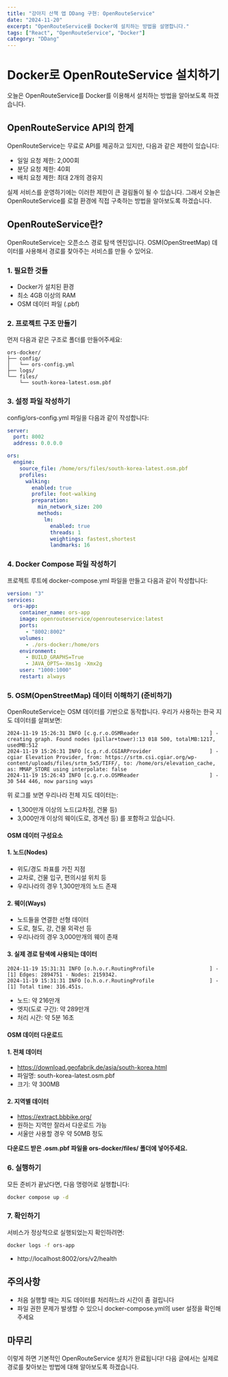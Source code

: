 ```yaml
---
title: "강아지 산책 앱 DDang 구현: OpenRouteService"
date: "2024-11-20"
excerpt: "OpenRouteService를 Docker에 설치하는 방법을 설명합니다."
tags: ["React", "OpenRouteService", "Docker"]
category: "DDang"
---
```


# Docker로 OpenRouteService 설치하기

오늘은 OpenRouteService를 Docker를 이용해서 설치하는 방법을 알아보도록 하겠습니다.

## OpenRouteService API의 한계

OpenRouteService는 무료로 API를 제공하고 있지만, 다음과 같은 제한이 있습니다:

- 일일 요청 제한: 2,000회
- 분당 요청 제한: 40회
- 배치 요청 제한: 최대 2개의 경유지

실제 서비스를 운영하기에는 이러한 제한이 큰 걸림돌이 될 수 있습니다.
그래서 오늘은 OpenRouteService를 로컬 환경에 직접 구축하는 방법을 알아보도록 하겠습니다.

## OpenRouteService란?

OpenRouteService는 오픈소스 경로 탐색 엔진입니다. OSM(OpenStreetMap) 데이터를 사용해서 경로를 찾아주는 서비스를 만들 수 있어요.

### 1. 필요한 것들

- Docker가 설치된 환경
- 최소 4GB 이상의 RAM
- OSM 데이터 파일 (.pbf)

### 2. 프로젝트 구조 만들기

먼저 다음과 같은 구조로 폴더를 만들어주세요:

```text
ors-docker/
├── config/
│   └── ors-config.yml
├── logs/
└── files/
    └── south-korea-latest.osm.pbf
```

### 3. 설정 파일 작성하기

config/ors-config.yml 파일을 다음과 같이 작성합니다:

```yml
server:
  port: 8002
  address: 0.0.0.0

ors:
  engine:
    source_file: /home/ors/files/south-korea-latest.osm.pbf
    profiles:
      walking:
        enabled: true
        profile: foot-walking
        preparation:
          min_network_size: 200
          methods:
            lm:
              enabled: true
              threads: 1
              weightings: fastest,shortest
              landmarks: 16
```

### 4. Docker Compose 파일 작성하기

프로젝트 루트에 docker-compose.yml 파일을 만들고 다음과 같이 작성합니다:

```yml
version: "3"
services:
  ors-app:
    container_name: ors-app
    image: openrouteservice/openrouteservice:latest
    ports:
      - "8002:8002"
    volumes:
      - ./ors-docker:/home/ors
    environment:
      - BUILD_GRAPHS=True
      - JAVA_OPTS=-Xms1g -Xmx2g
    user: "1000:1000"
    restart: always
```

### 5. OSM(OpenStreetMap) 데이터 이해하기 (준비하기)

OpenRouteService는 OSM 데이터를 기반으로 동작합니다. 우리가 사용하는 한국 지도 데이터를 살펴보면:

```text
2024-11-19 15:26:31 INFO [c.g.r.o.OSMReader                       ] - creating graph. Found nodes (pillar+tower):13 018 500, totalMB:1217, usedMB:512
2024-11-19 15:26:31 INFO [c.g.r.d.CGIARProvider                   ] - cgiar Elevation Provider, from: https://srtm.csi.cgiar.org/wp-content/uploads/files/srtm_5x5/TIFF/, to: /home/ors/elevation_cache, as: MMAP_STORE using interpolate: false
2024-11-19 15:26:43 INFO [c.g.r.o.OSMReader                       ] - 30 544 446, now parsing ways
```

위 로그를 보면 우리나라 전체 지도 데이터는:

- 1,300만개 이상의 노드(교차점, 건물 등)
- 3,000만개 이상의 웨이(도로, 경계선 등)
  를 포함하고 있습니다.

#### OSM 데이터 구성요소

#### 1. 노드(Nodes)

- 위도/경도 좌표를 가진 지점
- 교차로, 건물 입구, 편의시설 위치 등
- 우리나라의 경우 1,300만개의 노드 존재

#### 2. 웨이(Ways)

- 노드들을 연결한 선형 데이터
- 도로, 철도, 강, 건물 외곽선 등
- 우리나라의 경우 3,000만개의 웨이 존재

#### 3. 실제 경로 탐색에 사용되는 데이터

```text
2024-11-19 15:31:31 INFO [o.h.o.r.RoutingProfile                  ] - [1] Edges: 2894751 - Nodes: 2159342.
2024-11-19 15:31:31 INFO [o.h.o.r.RoutingProfile                  ] - [1] Total time: 316.451s.
```

- 노드: 약 216만개
- 엣지(도로 구간): 약 289만개
- 처리 시간: 약 5분 16초

#### OSM 데이터 다운로드

#### 1. 전체 데이터

- https://download.geofabrik.de/asia/south-korea.html
- 파일명: south-korea-latest.osm.pbf
- 크기: 약 300MB

#### 2. 지역별 데이터

- https://extract.bbbike.org/
- 원하는 지역만 잘라서 다운로드 가능
- 서울만 사용할 경우 약 50MB 정도

**다운로드 받은 .osm.pbf 파일을 ors-docker/files/ 폴더에 넣어주세요.**

### 6. 실행하기

모든 준비가 끝났다면, 다음 명령어로 실행합니다:

```bash
docker compose up -d
```

### 7. 확인하기

서비스가 정상적으로 실행되었는지 확인하려면:

```bash
docker logs -f ors-app
```

- http://localhost:8002/ors/v2/health

## 주의사항

- 처음 실행할 때는 지도 데이터를 처리하느라 시간이 좀 걸립니다
- 파일 권한 문제가 발생할 수 있으니 docker-compose.yml의 user 설정을 확인해주세요

## 마무리

이렇게 하면 기본적인 OpenRouteService 설치가 완료됩니다! 다음 글에서는 실제로 경로를 찾아보는 방법에 대해 알아보도록 하겠습니다.
